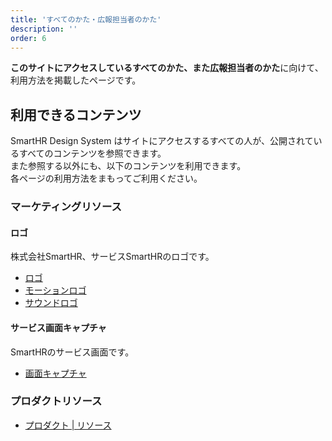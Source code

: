 ```yaml
---
title: 'すべてのかた・広報担当者のかた'
description: ''
order: 6
---
```


**このサイトにアクセスしているすべてのかた、また広報担当者のかた**に向けて、利用方法を掲載したページです。  

## 利用できるコンテンツ

SmartHR Design System はサイトにアクセスするすべての人が、公開されているすべてのコンテンツを参照できます。  
また参照する以外にも、以下のコンテンツを利用できます。  
各ページの利用方法をまもってご利用ください。

### マーケティングリソース

#### ロゴ
株式会社SmartHR、サービスSmartHRのロゴです。

- [ロゴ](/basics/logos/)
- [モーションロゴ](/basics/logos/motion/)
- [サウンドロゴ](/basics/logos/sound/)

#### サービス画面キャプチャ
SmartHRのサービス画面です。

- [画面キャプチャ](/communication/mock/)

### プロダクトリソース
- [プロダクト | リソース](/products/resource/)

